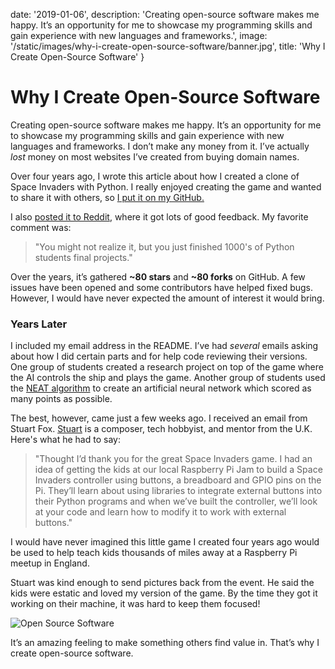
date: '2019-01-06',
description: 'Creating open-source software makes me happy. It’s an opportunity for me to showcase my programming skills and gain experience with new languages and frameworks.',
image: '/static/images/why-i-create-open-source-software/banner.jpg',
title: 'Why I Create Open-Source Software'
}


# Why I Create Open-Source Software

<DateAndViews date={meta.date} id="why-i-create-open-source-software" />

Creating open-source software makes me happy. It’s an opportunity for me to showcase my programming skills and gain experience with new languages and frameworks. I don’t make any money from it. I’ve actually _lost_ money on most websites I’ve created from buying domain names.

Over four years ago, I wrote <Link slug="blog/space-invaders-with-python" title="Creating a Space Invaders Clone with Python" >this article</Link>
about how I created a clone of Space Invaders with Python. I really enjoyed creating the game and wanted to share it with others, so [I put it on my GitHub.](https://github.com/leerob/Space_Invaders)

I also [posted it to Reddit](https://www.reddit.com/r/Python/comments/3d7rf3/space_invaders_clone_using_pygame/), where it got lots of good feedback. My favorite comment was:

> "You might not realize it, but you just finished 1000's of Python students final projects."

Over the years, it’s gathered **~80 stars** and **~80 forks** on GitHub. A few issues have been opened and some contributors have helped fixed bugs. However, I would have never expected the amount of interest it would bring.

### Years Later

I included my email address in the README. I’ve had _several_ emails asking about how I did certain parts and for help code reviewing their versions. One group of students created a research project on top of the game where the AI controls the ship and plays the game. Another group of students used the [NEAT algorithm](https://neat-python.readthedocs.io/en/latest/neat_overview.html) to create an artificial neural network which scored as many points as possible.

The best, however, came just a few weeks ago. I received an email from Stuart Fox. [Stuart](http://stuartfoxmusic.com/) is a composer, tech hobbyist, and mentor from the U.K. Here's what he had to say:

> "Thought I’d thank you for the great Space Invaders game. I had an idea of getting the kids at our local Raspberry Pi Jam to build a Space Invaders controller using buttons, a breadboard and GPIO pins on the Pi.
> They’ll learn about using libraries to integrate external buttons into their Python programs and when we’ve built the controller, we’ll look at your code and learn how to modify it to work with external buttons."

I would have never imagined this little game I created four years ago would be used to help teach kids thousands of miles away at a Raspberry Pi meetup in England.

Stuart was kind enough to send pictures back from the event. He said the kids were estatic and loved my version of the game. By the time they got it working on their machine, it was hard to keep them focused!

![Open Source Software](/static/images/why-i-create-open-source-software/banner.jpg)

It’s an amazing feeling to make something others find value in. That’s why I create open-source software.
